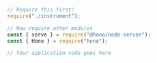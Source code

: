 ```javascript
// Require this first!
require("./instrument");

// Now require other modules
const { serve } = require("@hono/node-server");
const { Hono } = require("hono");

// Your application code goes here
```
